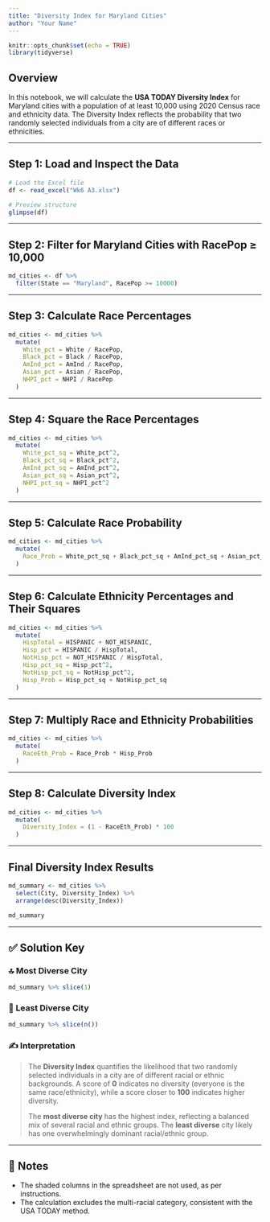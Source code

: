 ```yaml
---
title: "Diversity Index for Maryland Cities"
author: "Your Name"
---
```


```r
knitr::opts_chunk$set(echo = TRUE)
library(tidyverse)
```

## Overview

In this notebook, we will calculate the **USA TODAY Diversity Index** for Maryland cities with a population of at least 10,000 using 2020 Census race and ethnicity data. The Diversity Index reflects the probability that two randomly selected individuals from a city are of different races or ethnicities.

---

## Step 1: Load and Inspect the Data

```r
# Load the Excel file
df <- read_excel("Wk6 A3.xlsx")

# Preview structure
glimpse(df)
```

---

## Step 2: Filter for Maryland Cities with RacePop ≥ 10,000

```r
md_cities <- df %>%
  filter(State == "Maryland", RacePop >= 10000)
```

---

## Step 3: Calculate Race Percentages

```r
md_cities <- md_cities %>%
  mutate(
    White_pct = White / RacePop,
    Black_pct = Black / RacePop,
    AmInd_pct = AmInd / RacePop,
    Asian_pct = Asian / RacePop,
    NHPI_pct = NHPI / RacePop
  )
```

---

## Step 4: Square the Race Percentages

```r
md_cities <- md_cities %>%
  mutate(
    White_pct_sq = White_pct^2,
    Black_pct_sq = Black_pct^2,
    AmInd_pct_sq = AmInd_pct^2,
    Asian_pct_sq = Asian_pct^2,
    NHPI_pct_sq = NHPI_pct^2
  )
```

---

## Step 5: Calculate Race Probability

```r
md_cities <- md_cities %>%
  mutate(
    Race_Prob = White_pct_sq + Black_pct_sq + AmInd_pct_sq + Asian_pct_sq + NHPI_pct_sq
  )
```

---

## Step 6: Calculate Ethnicity Percentages and Their Squares

```r
md_cities <- md_cities %>%
  mutate(
    HispTotal = HISPANIC + NOT_HISPANIC,
    Hisp_pct = HISPANIC / HispTotal,
    NotHisp_pct = NOT_HISPANIC / HispTotal,
    Hisp_pct_sq = Hisp_pct^2,
    NotHisp_pct_sq = NotHisp_pct^2,
    Hisp_Prob = Hisp_pct_sq + NotHisp_pct_sq
  )
```

---

## Step 7: Multiply Race and Ethnicity Probabilities

```r
md_cities <- md_cities %>%
  mutate(
    RaceEth_Prob = Race_Prob * Hisp_Prob
  )
```

---

## Step 8: Calculate Diversity Index

```r
md_cities <- md_cities %>%
  mutate(
    Diversity_Index = (1 - RaceEth_Prob) * 100
  )
```

---

## Final Diversity Index Results

```r
md_summary <- md_cities %>%
  select(City, Diversity_Index) %>%
  arrange(desc(Diversity_Index))

md_summary
```

---

## ✅ Solution Key

### 🔝 Most Diverse City

```r
md_summary %>% slice(1)
```

### 🔻 Least Diverse City

```r
md_summary %>% slice(n())
```

### ✍️ Interpretation

> The **Diversity Index** quantifies the likelihood that two randomly selected individuals in a city are of different racial or ethnic backgrounds. A score of **0** indicates no diversity (everyone is the same race/ethnicity), while a score closer to **100** indicates higher diversity.  
>
> The **most diverse city** has the highest index, reflecting a balanced mix of several racial and ethnic groups. The **least diverse** city likely has one overwhelmingly dominant racial/ethnic group.

---

## 📎 Notes

- The shaded columns in the spreadsheet are not used, as per instructions.
- The calculation excludes the multi-racial category, consistent with the USA TODAY method.
